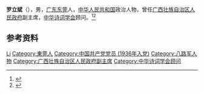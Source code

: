 '''罗立斌'''（{{bd|1917年||2009年|3月17日|}}），男，[[广东|广东]][[东莞|东莞]]人，[[中华人民共和国|中华人民共和国]]政治人物，曾任[[广西壮族自治区人民政府|广西壮族自治区人民政府]]副主席，[[中华诗词学会|中华诗词学会]]顾问。<ref>{{cite book|title=中囯人名大辞典·当代人物卷|author=廖盖隆等编|year=1990|publisher=上海辞书出版社|location=上海|page=}}</ref><ref>{{Cite book|title=中华人民共和国职官志|author=何虎生, 李耀东, 向常福主编|publisher=中国社会出版社|year=2003|isbn=9787800883934|location=北京|pages=}}</ref>

== 参考资料 ==
{{reflist}}

{{中国人物小作品}}
{{Navboxes 
| title  = 罗立斌在[[中华诗词学会|中华诗词学会]]的职务
| list1  =
{{中华诗词学会第一届理事会}}
}}

{{Authority control}}
{{DEFAULTSORT:Luo罗}}
[[Category:罗姓|Li]]
[[Category:東莞人|Category:東莞人]]
[[Category:中国共产党党员_(1936年入党)|Category:中国共产党党员 (1936年入党)]]
[[Category:八路军人物|Category:八路军人物]]
[[Category:广西壮族自治区人民政府副主席|Category:广西壮族自治区人民政府副主席]]
[[Category:中华诗词学会顾问|Category:中华诗词学会顾问]]